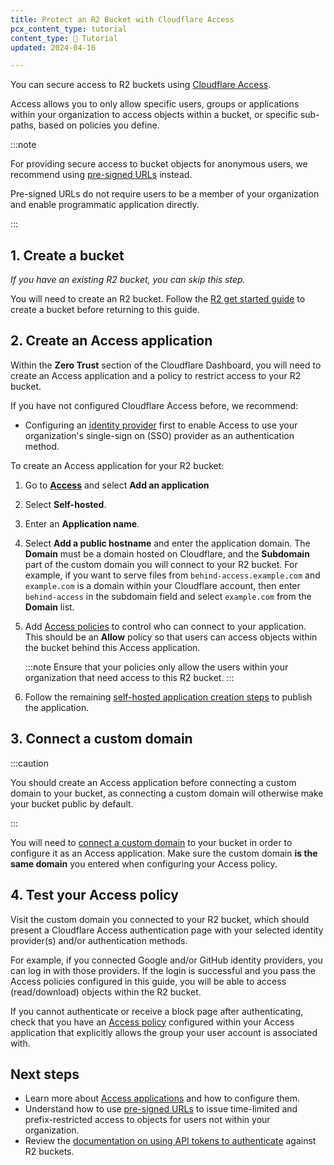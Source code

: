 ```yaml
---
title: Protect an R2 Bucket with Cloudflare Access
pcx_content_type: tutorial
content_type: 📝 Tutorial
updated: 2024-04-16

---
```



You can secure access to R2 buckets using [Cloudflare Access](/cloudflare-one/applications/configure-apps/).

Access allows you to only allow specific users, groups or applications within your organization to access objects within a bucket, or specific sub-paths, based on policies you define.

:::note


For providing secure access to bucket objects for anonymous users, we recommend using [pre-signed URLs](/r2/api/s3/presigned-urls/) instead.

Pre-signed URLs do not require users to be a member of your organization and enable programmatic application directly.


:::

## 1. Create a bucket

*If you have an existing R2 bucket, you can skip this step.*

You will need to create an R2 bucket. Follow the [R2 get started guide](/r2/get-started/) to create a bucket before returning to this guide.

## 2. Create an Access application

Within the **Zero Trust** section of the Cloudflare Dashboard, you will need to create an Access application and a policy to restrict access to your R2 bucket.

If you have not configured Cloudflare Access before, we recommend:

* Configuring an [identity provider](/cloudflare-one/identity/) first to enable Access to use your organization's single-sign on (SSO) provider as an authentication method.

To create an Access application for your R2 bucket:

1. Go to [**Access**](https://one.dash.cloudflare.com/?to=/:account/access/apps) and select **Add an application**
2. Select **Self-hosted**.
3. Enter an **Application name**.
4. Select **Add a public hostname** and enter the application domain. The **Domain** must be a domain hosted on Cloudflare, and the **Subdomain** part of the custom domain you will connect to your R2 bucket. For example, if you want to serve files from `behind-access.example.com` and `example.com` is a domain within your Cloudflare account, then enter `behind-access` in the subdomain field and select `example.com` from the **Domain** list.
5. Add [Access policies](/cloudflare-one/policies/access/) to control who can connect to your application. This should be an **Allow** policy so that users can access objects within the bucket behind this Access application.

	:::note
	Ensure that your policies only allow the users within your organization that need access to this R2 bucket.
	:::

6. Follow the remaining [self-hosted application creation steps](/cloudflare-one/applications/configure-apps/self-hosted-public-app/) to publish the application.

## 3. Connect a custom domain

:::caution


You should create an Access application before connecting a custom domain to your bucket, as connecting a custom domain will otherwise make your bucket public by default.


:::

You will need to [connect a custom domain](/r2/buckets/public-buckets/#connect-a-bucket-to-a-custom-domain) to your bucket in order to configure it as an Access application. Make sure the custom domain **is the same domain** you entered when configuring your Access policy.

<Render file="custom-domain-steps" />

## 4. Test your Access policy

Visit the custom domain you connected to your R2 bucket, which should present a Cloudflare Access authentication page with your selected identity provider(s) and/or authentication methods.

For example, if you connected Google and/or GitHub identity providers, you can log in with those providers. If the login is successful and you pass the Access policies configured in this guide, you will be able to access (read/download) objects within the R2 bucket.

If you cannot authenticate or receive a block page after authenticating, check that you have an [Access policy](/cloudflare-one/applications/configure-apps/self-hosted-public-app/#2-add-an-access-policy) configured within your Access application that explicitly allows the group your user account is associated with.

## Next steps

* Learn more about [Access applications](/cloudflare-one/applications/configure-apps/) and how to configure them.
* Understand how to use [pre-signed URLs](/r2/api/s3/presigned-urls/) to issue time-limited and prefix-restricted access to objects for users not within your organization.
* Review the [documentation on using API tokens to authenticate](/r2/api/s3/tokens/) against R2 buckets.
